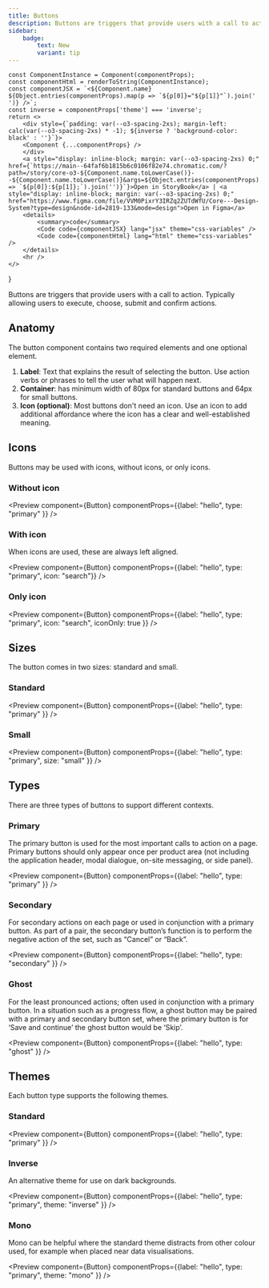 ```yaml
---
title: Buttons
description: Buttons are triggers that provide users with a call to action. Typically allowing users to execute, choose, submit and confirm actions.
sidebar:
    badge:
        text: New
        variant: tip
---
```



    const ComponentInstance = Component(componentProps);
    const componentHtml = renderToString(ComponentInstance);
    const componentJSX = `<${Component.name} ${Object.entries(componentProps).map(p => `${p[0]}="${p[1]}"`).join(' ')} />`;
    const inverse = componentProps['theme'] === 'inverse';
    return <>
        <div style={`padding: var(--o3-spacing-2xs); margin-left: calc(var(--o3-spacing-2xs) * -1); ${inverse ? 'background-color: black' : ''}`}>
        <Component {...componentProps} />
        </div>
        <a style="display: inline-block; margin: var(--o3-spacing-2xs) 0;" href={`https://main--64faf6b1815b6c0106f82e74.chromatic.com/?path=/story/core-o3-${Component.name.toLowerCase()}--${Component.name.toLowerCase()}&args=${Object.entries(componentProps).map(p => `${p[0]}:${p[1]};`).join('')}`}>Open in StoryBook</a> | <a style="display: inline-block; margin: var(--o3-spacing-2xs) 0;" href="https://www.figma.com/file/VVM0PixrY3IRZq2ZUTdWfU/Core---Design-System?type=design&node-id=2819-133&mode=design">Open in Figma</a>
        <details>
            <summary>code</summary>
            <Code code={componentJSX} lang="jsx" theme="css-variables" />
            <Code code={componentHtml} lang="html" theme="css-variables" />
        </details>
        <hr />
    </>
}

Buttons are triggers that provide users with a call to action. Typically allowing users to execute, choose, submit and confirm actions.

## Anatomy

The button component contains two required elements and one optional element.

<ButtonAnatomy />

1. <strong>Label</strong>: Text that explains the result of selecting the button. Use action verbs or phrases to tell the user what will happen next.
1. <strong>Container</strong>: has minimum width of 80px for standard buttons and 64px for small buttons.
1. <strong>Icon (optional)</strong>: Most buttons don't need an icon. Use an icon to add additional affordance where the icon has a clear and well-established meaning.

## Icons

Buttons may be used with icons, without icons, or only icons.

### Without icon

<Preview component={Button} componentProps={{label: "hello", type: "primary" }} />

### With icon

When icons are used, these are always left aligned.

<Preview component={Button} componentProps={{label: "hello", type: "primary", icon: "search"}} />

### Only icon

<Preview component={Button} componentProps={{label: "hello", type: "primary", icon: "search", iconOnly: true }} />

## Sizes

The button comes in two sizes: standard and small.

### Standard

<Preview component={Button} componentProps={{label: "hello", type: "primary" }} />

### Small

<Preview component={Button} componentProps={{label: "hello", type: "primary", size: "small" }} />

## Types

There are three types of buttons to support different contexts.

### Primary

The primary button is used for the most important calls to action on a page. Primary buttons should only appear once per product area (not including the application header, modal dialogue, on-site messaging, or side panel).

<Preview component={Button} componentProps={{label: "hello", type: "primary" }} />

### Secondary

For secondary actions on each page or used in conjunction with a primary button. As part of a pair, the secondary button’s function is to perform the negative action of the set, such as “Cancel” or “Back”.

<Preview component={Button} componentProps={{label: "hello", type: "secondary" }} />

### Ghost

For the least pronounced actions; often used in conjunction with a primary button. In a situation such as a progress flow, a ghost button may be paired with a primary and secondary button set, where the primary button is for ‘Save and continue’ the ghost button would be ‘Skip’.

<Preview component={Button} componentProps={{label: "hello", type: "ghost" }} />

## Themes

Each button type supports the following themes.

### Standard
<Preview component={Button} componentProps={{label: "hello", type: "primary" }} />

### Inverse

An alternative theme for use on dark backgrounds.

<Preview component={Button} componentProps={{label: "hello", type: "primary", theme: "inverse" }} />

### Mono

Mono can be helpful where the standard theme distracts from other colour used, for example when placed near data visualisations.

<Preview component={Button} componentProps={{label: "hello", type: "primary", theme: "mono" }} />
